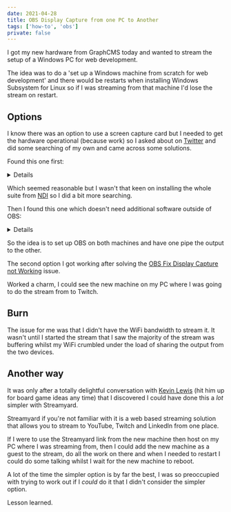 ```yaml
---
date: 2021-04-28
title: OBS Display Capture from one PC to Another
tags: ['how-to', 'obs']
private: false
---
```


I got my new hardware from GraphCMS today and wanted to stream the
setup of a Windows PC for web development.

The idea was to do a 'set up a Windows machine from scratch for web
development' and there would be restarts when installing Windows
Subsystem for Linux so if I was streaming from that machine I'd lose
the stream on restart.

## Options

I know there was an option to use a screen capture card but I needed
to get the hardware operational (because work) so I asked about on
[Twitter] and did some searching of my own and came across some
solutions.

Found this one first:

<Details label="Expand to watch.">
  <YouTube youTubeId="Nc2rPvJFwQ8" />
</Details>

Which seemed reasonable but I wasn't that keen on installing the whole
suite from [NDI] so I did a bit more searching.

Then I found this one which doesn't need additional software outside
of OBS:

<Details label="Expand to watch.">
  <YouTube youTubeId="4q1rXLcXRLM" />
</Details>

So the idea is to set up OBS on both machines and have one pipe the
output to the other.

The second option I got working after solving the [OBS Fix Display
Capture not Working] issue.

Worked a charm, I could see the new machine on my PC where I was going
to do the stream from to Twitch.

## Burn

The issue for me was that I didn't have the WiFi bandwidth to stream
it. It wasn't until I started the stream that I saw the majority of
the stream was buffering whilst my WiFi crumbled under the load of
sharing the output from the two devices.

## Another way

It was only after a totally delightful conversation with [Kevin Lewis]
(hit him up for board game ideas any time) that I discovered I could
have done this a _lot_ simpler with Streamyard.

Streamyard if you're not familiar with it is a web based streaming
solution that allows you to stream to YouTube, Twitch and LinkedIn
from one place.

If I were to use the Streamyard link from the new machine then host on
my PC where I was streaming from, then I could add the new machine as
a guest to the stream, do all the work on there and when I needed to
restart I could do some talking whilst I wait for the new machine to
reboot.

A lot of the time the simpler option is by far the best, I was so
preoccupied with trying to work out if I _could_ do it that I didn't
consider the simpler option.

Lesson learned.

[ndi]: https://ndi.tv/
[twitter]: https://twitter.com/spences10/status/1387412287330430978
[obs fix display capture not working]:
  https://scottspence.com/2021/04/28/obs-display-capture-not-working/
[kevin lewis]: https://twitter.com/_phzn
